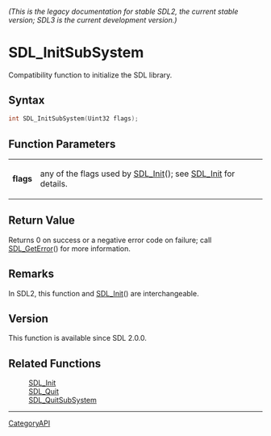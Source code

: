 ====== (This is the legacy documentation for stable SDL2, the current stable version; SDL3 is the current development version.) ======
= SDL_InitSubSystem =

Compatibility function to initialize the SDL library.

== Syntax ==

<syntaxhighlight lang='c'>
int SDL_InitSubSystem(Uint32 flags);
</syntaxhighlight>

== Function Parameters ==

{|
|'''flags'''
|any of the flags used by [[SDL_Init]](); see [[SDL_Init]] for details.
|}

== Return Value ==

Returns 0 on success or a negative error code on failure; call
[[SDL_GetError]]() for more information.

== Remarks ==

In SDL2, this function and [[SDL_Init]]() are interchangeable.

== Version ==

This function is available since SDL 2.0.0.

== Related Functions ==

:[[SDL_Init]]
:[[SDL_Quit]]
:[[SDL_QuitSubSystem]]

----
[[CategoryAPI]]


